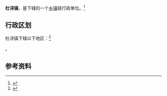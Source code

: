 {{中国乡级行政区|35/06/23/104/000}}

'''杜浔镇'''，是{{PRC admin/fullname|35/06/23/104/000|3}}下辖的一个[[乡镇|乡镇]]级行政单位。<ref>{{PRC admin/ref sgc|{{PRC admin/parent|35/06/23/104/000}}}}</ref>

== 行政区划 ==

杜浔镇下辖以下地区：<ref>{{PRC admin/ref sgc|35/06/23/104/000}}</ref>

{{PRC admin/children|35/06/23/104/000}}。

== 参考资料 ==

{{reflist}}

{{行政区划小作品}}
{{PRC admin/navcat|35/06/23/104/000}}